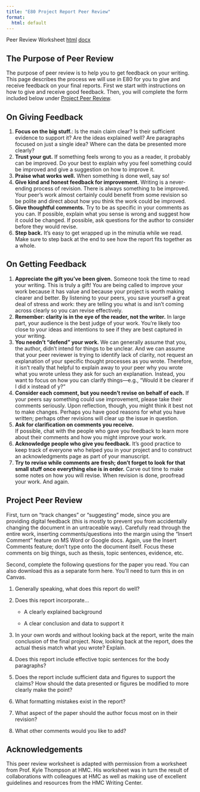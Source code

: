 ```yaml
---
title: "E80 Project Report Peer Review"
format:
  html: default
---
```


Peer Review Worksheet [html](./peer-review-worksheet.qmd) [docx](./peer-review-worksheet.docx)

## The Purpose of Peer Review

The purpose of peer review is to help you to get feedback on your writing.
This page describes the process we will use in E80 for you to give and receive feedback on your final reports.
First we start with instructions on how to give and receive good feedback.
Then, you will complete the form included below under [Project Peer Review](#project-peer-review).

## On Giving Feedback

1. **Focus on the big stuff.**: Is the main claim clear? Is their sufficient evidence to support it? Are the ideas explained well? Are paragraphs focused on just a single idea? Where can the data be presented more clearly?
2. **Trust your gut.** If something feels wrong to you as a reader, it probably can be improved. Do your best to explain why you feel something could be improved and give a suggestion on how to improve it.
3. **Praise what works well.** When something is done well, say so!
4. **Give kind and honest feedback for improvement.** Writing is a never-ending process of revision. There is always something to be improved. Your peer's work almost certainly could benefit from some revision so be polite and direct about how you think the work could be improved.
5. **Give thoughtful comments.** Try to be as specific in your comments as you can. If possible, explain what you sense is wrong and suggest how it could be changed. If possible, ask questions for the author to consider before they would revise.
6. **Step back.** It's easy to get wrapped up in the minutia while we read. Make sure to step back at the end to see how the report fits together as a whole.

## On Getting Feedback


1.	**Appreciate the gift you’ve been given.**
Someone took the time to read your writing.
This is truly a gift!
You are being called to improve your work because it has value and because your project is worth making clearer and better.
By listening to your peers, you save yourself a great deal of stress and work: they are telling you what is and isn’t coming across clearly so you can revise effectively.
2.	**Remember: clarity is in the eye of the reader, not the writer.**
In large part, your audience is the best judge of your work.
You’re likely too close to your ideas and intentions to see if they are best captured in your writing.
3.	**You needn’t “defend” your work.**
We can generally assume that you, the author, didn’t intend for things to be unclear.
And we can assume that your peer reviewer is trying to identify lack of clarity, not request an explanation of your specific thought processes as you wrote.
Therefore, it isn’t really that helpful to explain away to your peer why you wrote what you wrote unless they ask for such an explanation.
Instead, you want to focus on how you can clarify things—e.g., “Would it be clearer if I did x instead of y?”
4.	**Consider each comment, but you needn’t revise on behalf of each.**
If your peers say something could use improvement, please take their comments seriously.
Upon reflection, though, you might think it best not to make changes.
Perhaps you have good reasons for what you have written; perhaps other revisions will clear up the issue in question.
5.	**Ask for clarification on comments you receive.**  
If possible, chat with the people who gave you feedback to learn more about their comments and how you might improve your work.
6.	**Acknowledge people who give you feedback.**
It’s good practice to keep track of everyone who helped you in your project and to construct an acknowledgments page as part of your manuscript.  
7.	**Try to revise while comments are fresh; don’t forget to look for that small stuff once everything else is in order.**
Carve out time to make some notes on how you will revise.  When revision is done, proofread your work. And again.       



## Project Peer Review

First, turn on “track changes” or “suggesting” mode, since you are providing digital feedback (this is mostly to prevent you from accidentally changing the document in an untraceable way).
Carefully read through the entire work, inserting comments/questions into the margin using the “Insert Comment” feature on MS Word or Google docs.
Again, use the Insert Comments feature; don’t type onto the document itself.
Focus these comments on big things, such as thesis, topic sentences, evidence, etc.  

Second, complete the following questions for the paper you read.
You can also download this as a separate form here.
You'll need to turn this in on Canvas.

1. Generally speaking, what does this report do well?

2. Does this report incorporate...

   -  A clearly explained background

   - A clear conclusion and data to support it 

3. In your own words and without looking back at the report, write the main conclusion of the final project. Now, looking back at the report, does the actual thesis match what you wrote? Explain.

4. Does this report include effective topic sentences for the body paragraphs?

5. Does the report include sufficient data and figures to support the claims? How should the data presented or figures be modified to more clearly make the point?

6. What formatting mistakes exist in the report?

7. What aspect of the paper should the author focus most on in their revision?

8. What other comments would you like to add?

## Acknowledgements

This peer review worksheet is adapted with permission from a worksheet from Prof. Kyle Thompson at HMC.
His worksheet was in turn the result of collaborations with colleagues at HMC as well as making use of excellent guidelines and resources from the HMC Writing Center.